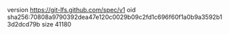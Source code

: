 version https://git-lfs.github.com/spec/v1
oid sha256:70808a9790392dea47e120c0029b09c2fd1c696f60f1a0b9a3592b13d2dcd79b
size 41180

